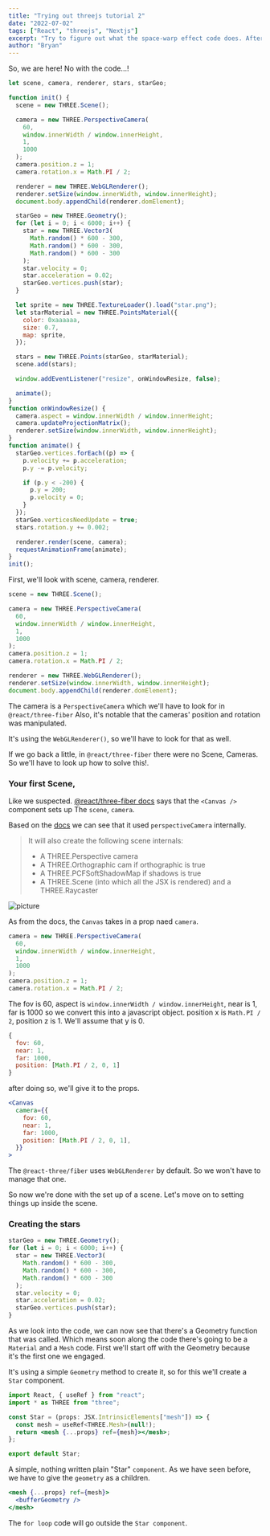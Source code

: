 ```yaml
---
title: "Trying out threejs tutorial 2"
date: "2022-07-02"
tags: ["React", "threejs", "Nextjs"]
excerpt: "Try to figure out what the space-warp effect code does. After that we will try to implement it as a React based code!"
author: "Bryan"
---
```


So, we are here! No with the code...!

```js
let scene, camera, renderer, stars, starGeo;

function init() {
  scene = new THREE.Scene();

  camera = new THREE.PerspectiveCamera(
    60,
    window.innerWidth / window.innerHeight,
    1,
    1000
  );
  camera.position.z = 1;
  camera.rotation.x = Math.PI / 2;

  renderer = new THREE.WebGLRenderer();
  renderer.setSize(window.innerWidth, window.innerHeight);
  document.body.appendChild(renderer.domElement);

  starGeo = new THREE.Geometry();
  for (let i = 0; i < 6000; i++) {
    star = new THREE.Vector3(
      Math.random() * 600 - 300,
      Math.random() * 600 - 300,
      Math.random() * 600 - 300
    );
    star.velocity = 0;
    star.acceleration = 0.02;
    starGeo.vertices.push(star);
  }

  let sprite = new THREE.TextureLoader().load("star.png");
  let starMaterial = new THREE.PointsMaterial({
    color: 0xaaaaaa,
    size: 0.7,
    map: sprite,
  });

  stars = new THREE.Points(starGeo, starMaterial);
  scene.add(stars);

  window.addEventListener("resize", onWindowResize, false);

  animate();
}
function onWindowResize() {
  camera.aspect = window.innerWidth / window.innerHeight;
  camera.updateProjectionMatrix();
  renderer.setSize(window.innerWidth, window.innerHeight);
}
function animate() {
  starGeo.vertices.forEach((p) => {
    p.velocity += p.acceleration;
    p.y -= p.velocity;

    if (p.y < -200) {
      p.y = 200;
      p.velocity = 0;
    }
  });
  starGeo.verticesNeedUpdate = true;
  stars.rotation.y += 0.002;

  renderer.render(scene, camera);
  requestAnimationFrame(animate);
}
init();
```

First, we'll look with scene, camera, renderer.

```js
scene = new THREE.Scene();

camera = new THREE.PerspectiveCamera(
  60,
  window.innerWidth / window.innerHeight,
  1,
  1000
);
camera.position.z = 1;
camera.rotation.x = Math.PI / 2;

renderer = new THREE.WebGLRenderer();
renderer.setSize(window.innerWidth, window.innerHeight);
document.body.appendChild(renderer.domElement);
```

The camera is a `PerspectiveCamera` which we'll have to look for in `@react/three-fiber` Also, it's notable that the cameras' position and rotation was
manipulated.

It's using the `WebGLRenderer()`, so we'll have to look for that as well.

If we go back a little, in `@react/three-fiber` there were no Scene, Cameras. So we'll have to look up how to solve this!.

### Your first Scene,

Like we suspected. [@react/three-fiber docs](https://docs.pmnd.rs/react-three-fiber/getting-started/your-first-scene) says that the `<Canvas />` component sets up The
`scene`, `camera`.

Based on the [docs](https://docs.pmnd.rs/react-three-fiber/api/canvas) we can see that it used `perspectiveCamera` internally.

> It will also create the following scene internals:
>
> - A THREE.Perspective camera
> - A THREE.Orthographic cam if orthographic is true
> - A THREE.PCFSoftShadowMap if shadows is true
> - A THREE.Scene (into which all the JSX is rendered) and a THREE.Raycaster

<div
  style={{
    width: "100%",
    height: "200px",
    marginTop: "40px",
    borderRadius: "10px",
    overflow: "hidden",
  }}
>
  <img src="/posts/react-three-fiber1.png" alt="picture" />
</div>

As from the docs, the `Canvas` takes in a prop naed `camera`.

```js
camera = new THREE.PerspectiveCamera(
  60,
  window.innerWidth / window.innerHeight,
  1,
  1000
);
camera.position.z = 1;
camera.rotation.x = Math.PI / 2;
```

The fov is 60, aspect is `window.innerWidth / window.innerHeight`, near is 1, far is 1000 so we convert this into a javascript object.
position x is `Math.PI / 2`, position z is 1. We'll assume that y is 0.

```js
{
  fov: 60,
  near: 1,
  far: 1000,
  position: [Math.PI / 2, 0, 1]
}
```

after doing so, we'll give it to the props.

```jsx
<Canvas
  camera={{
    fov: 60,
    near: 1,
    far: 1000,
    position: [Math.PI / 2, 0, 1],
  }}
>
```

The `@react-three/fiber` uses `WebGLRenderer` by default. So we won't have to manage that one.

So now we're done with the set up of a scene. Let's move on to setting things up inside the scene.

### Creating the stars

```js
starGeo = new THREE.Geometry();
for (let i = 0; i < 6000; i++) {
  star = new THREE.Vector3(
    Math.random() * 600 - 300,
    Math.random() * 600 - 300,
    Math.random() * 600 - 300
  );
  star.velocity = 0;
  star.acceleration = 0.02;
  starGeo.vertices.push(star);
}
```

As we look into the code, we can now see that there's a Geometry function that was called. Which means soon along the code there's going to be a `Material` and a `Mesh` code.
First we'll start off with the Geometry because it's the first one we engaged.

It's using a simple `Geometry` method to create it, so for this we'll create a `Star` component.

```jsx
import React, { useRef } from "react";
import * as THREE from "three";

const Star = (props: JSX.IntrinsicElements["mesh"]) => {
  const mesh = useRef<THREE.Mesh>(null!);
  return <mesh {...props} ref={mesh}></mesh>;
};

export default Star;
```

A simple, nothing written plain "Star" `component`. As we have seen before, we have to give the `geometry` as a children.

```jsx
<mesh {...props} ref={mesh}>
  <bufferGeometry />
</mesh>
```

The `for loop` code will go outside the `Star component`.
